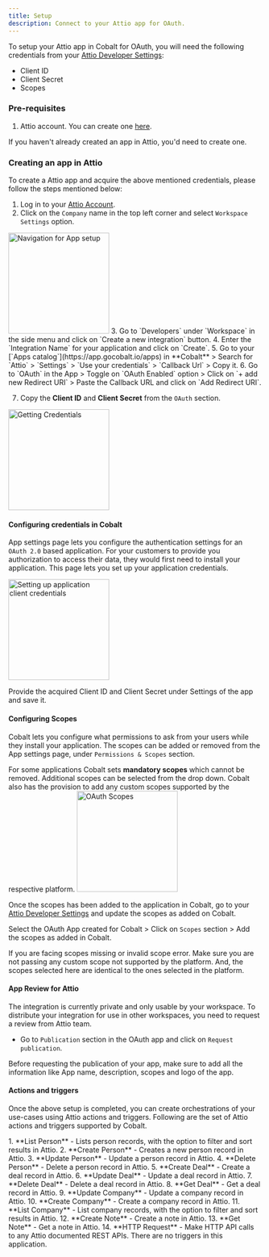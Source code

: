 ```yaml
---
title: Setup
description: Connect to your Attio app for OAuth.
---
```

To setup your Attio app in Cobalt for OAuth, you will need the following credentials from your [Attio Developer Settings](https://app.attio.com/):
- Client ID
- Client Secret
- Scopes

### Pre-requisites

1. Attio account. You can create one [here](https://app.attio.com/welcome/sign-in).

<Info>If you haven't already created an app in Attio, you'd need to create one.</Info>

### Creating an app in Attio

To create a Attio app and acquire the above mentioned credentials, please follow the steps mentioned below:

1. Log in to your [Attio Account](https://app.attio.com/).
2. Click on the `Company` name in the top left corner and select `Workspace Settings` option.
<img height="200" src="/images/Attio/attio_navigation.png" alt="Navigation for App setup"/>
3. Go to `Developers` under `Workspace` in the side menu and click on `Create a new integration` button.
4. Enter the `Integration Name` for your application and click on `Create`.
5. Go to your [`Apps catalog`](https://app.gocobalt.io/apps) in **Cobalt** > Search for `Attio` > `Settings` > `Use your credentials` > `Callback Url` > Copy it.
6. Go to `OAuth` in the App > Toggle on `OAuth Enabled` option > Click on `+ add new Redirect URI` > Paste the Callback URL and click on `Add Redirect URI`.

7. Copy the **Client ID** and **Client Secret** from the `OAuth` section.
<img height="200" src="/images/Attio/attio_credentials.png" alt="Getting Credentials"/>

#### Configuring credentials in Cobalt
App settings page lets you configure the authentication settings for an `OAuth 2.0` based application. For your customers to provide you authorization to access their data,
they would first need to install your application. This page lets you set up your application credentials.

<img height="200" src="/images/Attio/attio_cobalt.png" alt="Setting up application client credentials"/>

Provide the acquired Client ID and Client Secret under Settings of the app and save it.

#### Configuring Scopes
Cobalt lets you configure what permissions to ask from your users while they install your application. The scopes can be added or removed from the App settings page, under `Permissions & Scopes`
section. 

For some applications Cobalt sets **mandatory scopes** which cannot be removed. Additional scopes can be selected from the drop down. Cobalt also has the provision to add any 
custom scopes supported by the respective platform.
<img height="200" src="/images/Attio/attio_scopes.png" alt="OAuth Scopes"/>

Once the scopes has been added to the application in Cobalt, go to your [Attio Developer Settings](https://app.attio.com/) and update the scopes as added on Cobalt.

Select the OAuth App created for Cobalt > Click on `Scopes` section > Add the scopes as added in Cobalt. 

<Warning>
If you are facing scopes missing or invalid scope error. Make sure you are not passing any custom scope not supported by the platform. And, the scopes selected here are
identical to the ones selected in the platform.
</Warning>

#### App Review for Attio

The integration is currently private and only usable by your workspace. To distribute your integration for use in other workspaces, you need to request a review from Attio team.

- Go to `Publication` section in the OAuth app and click on `Request publication`.

<Tip>
Before requesting the publication of your app, make sure to add all the information like App name, description, scopes and logo of the app.
</Tip>


#### Actions and triggers
Once the above setup is completed, you can create orchestrations of your use-cases using Attio actions and triggers. Following are the set of Attio actions and triggers
supported by Cobalt.

<Tabs>
  <Tab title="Actions">
  <AccordionGroup>
  <Accordion title="Person">
     1. **List Person** - Lists person records, with the option to filter and sort results in Attio.
     2. **Create Person** - Creates a new person record in Attio.
     3. **Update Person** - Update a person record in Attio.
     4. **Delete Person** - Delete a person record in Attio.
     </Accordion>
     <Accordion title="Deals">
     5. **Create Deal** - Create a deal record in Attio.
     6. **Update Deal** - Update a deal record in Attio.
     7. **Delete Deal** - Delete a deal record in Attio.
     8. **Get Deal** - Get a deal record in Attio.
      </Accordion>
     <Accordion title="Company">
     9. **Update Company** - Update a company record in Attio.
     10. **Create Company** - Create a company record in Attio.
     11. **List Company** - List company records, with the option to filter and sort results in Attio.
      </Accordion>
     <Accordion title="Notes">
     12. **Create Note** - Create a note in Attio.
     13. **Get Note** - Get a note in Attio.
      </Accordion>
     <Accordion title="Others">
     14. **HTTP Request** - Make HTTP API calls to any Attio documented REST APIs.
      </Accordion>
    </AccordionGroup>
  </Tab>
  
  <Tab title="Triggers">
        There are no triggers in this application.
  </Tab>
</Tabs>